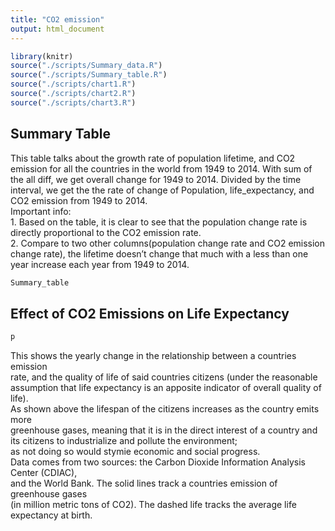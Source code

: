 ```yaml
---
title: "CO2 emission"
output: html_document
---
```


```r

library(knitr)
source("./scripts/Summary_data.R")
source("./scripts/Summary_table.R")
source("./scripts/chart1.R")
source("./scripts/chart2.R")
source("./scripts/chart3.R")

```





## Summary Table

This table talks about the growth rate of population
lifetime, and CO2 emission for all the countries in
the world from 1949 to 2014. With sum of the all diff,
we get overall change for 1949 to 2014. Divided by the time
interval, we get the the rate of change of Population, life_expectancy,
and CO2 emission from 1949 to 2014. <br>
Important info: <br>
1. Based on the table, it is clear to see that the population
change rate is directly proportional to the CO2 emission rate. <br>
2. Compare to two other columns(population change rate and
CO2 emission change rate), the lifetime doesn't change that
much with a less than one year increase each year from
1949 to 2014. <br>



```r

Summary_table

```





## Effect of CO2 Emissions on Life Expectancy
``` r
p

```

This shows the yearly change in the relationship between a countries emission <br>
rate, and the quality of life of said countries citizens (under the reasonable <br> 
assumption that life expectancy is an apposite indicator of overall quality of life). <br>
As shown above the lifespan of the citizens increases as the country emits more <br>
greenhouse gases, meaning that it is in the direct interest of a country and <br>
its citizens to industrialize and pollute the environment; <br> 
as not doing so would stymie economic and social progress.
<br>
Data comes from two sources: the Carbon Dioxide Information Analysis Center (CDIAC), <br> 
and the World Bank. The solid lines track a countries emission of greenhouse gases <br>
(in million metric tons of CO2). The dashed life tracks the average life expectancy at birth. 
